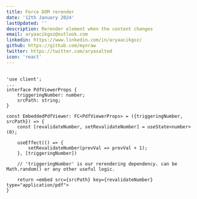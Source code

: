```yaml
---
title: Force DOM rerender
date: '12th January 2024'
lastUpdated: ''
description: Rerender element when the content changes
email: aryaacikgoz@outlook.com
linkedin: https://www.linkedin.com/in/aryaacikgoz/
github: https://github.com/mynraw
twitter: https://twitter.com/aryasalted
icon: 'react'
---
```


##

```
'use client';
...
interface PdfViewerProps {
    triggeringNumber: number;
    srcPath: string;
}

const EmbeddedPdfViewer: FC<PdfViewerProps> = ({triggeringNumber, srcPath}) => {
    const [revalidateNumber, setRevalidateNumber] = useState<number>(0);

    useEffect(() => {
        setRevalidateNumber(prevVal => prevVal + 1);
    }, [triggeringNumber])

    // 'triggeringNumber' is our rerendering dependency. can be Math.random() or any other useful logic.

    return <embed src={srcPath} key={revalidateNumber} type="application/pdf">
}
```
